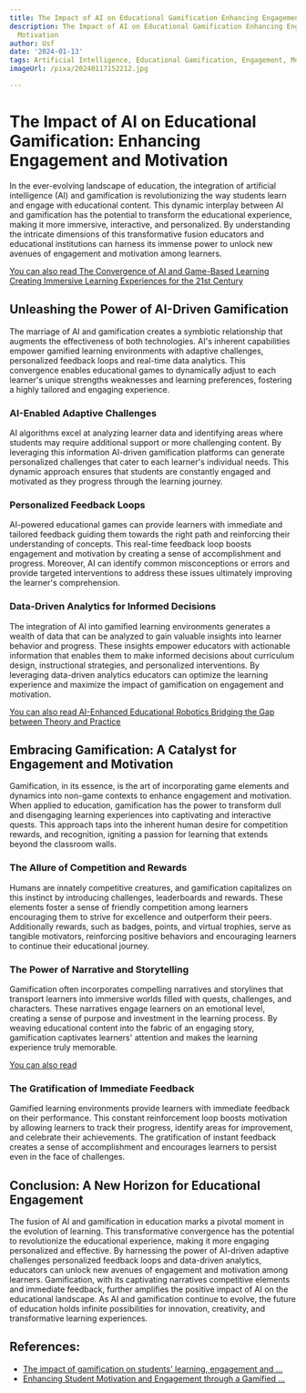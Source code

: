 ```yaml
---
title: The Impact of AI on Educational Gamification Enhancing Engagement and Motivation
description: The Impact of AI on Educational Gamification Enhancing Engagement and
  Motivation
author: Usf
date: '2024-01-13'
tags: Artificial Intelligence, Educational Gamification, Engagement, Motivation
imageUrl: /pixa/20240117152212.jpg

---
```

# The Impact of AI on Educational Gamification: Enhancing Engagement  and  Motivation

In the  ever-evolving landscape of education, the integration of artificial intelligence (AI) and  gamification is revolutionizing the way students learn and engage  with educational content. This dynamic interplay  between AI and gamification has the potential to transform the educational experience, making it more immersive,  interactive, and personalized. By understanding the intricate dimensions of this transformative fusion educators and educational institutions can harness its immense power to unlock new avenues of engagement and motivation among learners.

[You can also read The Convergence of AI and Game-Based Learning Creating Immersive Learning Experiences for the 21st Century](The%20Convergence%20of%20AI%20and%20Game-Based%20Learning%20Creating%20Immersive%20Learning%20Experiences%20for%20the%2021st%20Century)


##  Unleashing the Power of AI-Driven Gamification

The marriage of AI and gamification  creates a symbiotic relationship that augments the effectiveness of both technologies. AI's inherent capabilities empower gamified learning environments with adaptive challenges, personalized feedback  loops and real-time data analytics. This convergence enables educational games to dynamically adjust to each learner's unique  strengths  weaknesses and learning preferences, fostering a highly tailored and engaging experience.

### AI-Enabled Adaptive Challenges

AI algorithms excel at analyzing learner data and identifying areas where students may require additional support or more challenging content. By leveraging this information AI-driven gamification platforms can generate  personalized challenges that cater to  each learner's individual needs. This dynamic approach  ensures that  students  are constantly engaged and motivated as they progress through the learning journey.

### Personalized Feedback Loops

AI-powered educational games can provide learners with immediate  and tailored feedback guiding  them towards  the right path  and reinforcing their understanding of concepts. This real-time feedback loop boosts engagement and motivation by creating a sense of accomplishment and progress. Moreover, AI  can identify common  misconceptions or errors and provide targeted interventions to address these issues ultimately improving the learner's comprehension.

### Data-Driven  Analytics for Informed Decisions

The integration of AI into gamified learning environments generates a wealth of data that can be analyzed to gain valuable insights into learner  behavior and progress. These insights empower educators with  actionable information that enables them to  make  informed decisions about curriculum design, instructional strategies, and personalized interventions.  By leveraging data-driven  analytics educators can optimize the learning experience and maximize  the impact of gamification on  engagement and motivation.

[You can  also  read AI-Enhanced Educational Robotics Bridging the Gap between Theory and  Practice](AI-Enhanced%20Educational%20Robotics%20Bridging%20the%20Gap%20between%20Theory%20and%20Practice)


## Embracing Gamification: A Catalyst for Engagement and Motivation

Gamification, in its essence, is the  art of incorporating game elements and dynamics into non-game contexts to  enhance engagement and motivation.  When applied to education,  gamification has the power to transform dull and disengaging learning experiences  into captivating and interactive quests. This approach taps into the inherent human desire for competition rewards, and recognition, igniting a passion for learning that extends beyond the classroom  walls.

### The Allure  of Competition and Rewards

Humans are innately  competitive creatures, and gamification  capitalizes on this instinct by introducing challenges, leaderboards and rewards. These elements foster a sense of friendly competition among learners encouraging them to strive for excellence and outperform their peers. Additionally rewards, such as  badges, points, and virtual  trophies, serve as tangible motivators, reinforcing positive  behaviors and  encouraging learners to continue their educational journey.

### The Power of Narrative and Storytelling

Gamification often incorporates compelling  narratives and storylines that transport learners into immersive  worlds filled with quests,  challenges, and characters. These narratives  engage learners on an emotional level, creating  a sense of purpose and investment in  the learning process. By weaving educational content into the fabric of an engaging story, gamification captivates learners'  attention and makes the learning experience  truly memorable.

[You can also read ]()


### The Gratification of Immediate Feedback

Gamified learning environments provide learners with immediate feedback on their  performance. This constant reinforcement loop boosts motivation by allowing learners to track their progress, identify areas for improvement, and celebrate their achievements. The gratification of instant feedback creates a  sense of accomplishment and encourages learners to persist even in the face of challenges.

## Conclusion: A New Horizon for Educational  Engagement

The fusion of AI and gamification in education marks a  pivotal moment in the evolution of learning. This transformative convergence has the potential to revolutionize the educational experience, making it more engaging personalized  and  effective. By harnessing the power of  AI-driven adaptive  challenges personalized  feedback loops and data-driven analytics,  educators can unlock new avenues of  engagement and motivation among learners. Gamification, with  its captivating  narratives competitive elements and immediate feedback, further amplifies the  positive impact of AI on the educational landscape. As AI and gamification continue to evolve,  the future of education holds infinite possibilities for  innovation, creativity,  and transformative  learning experiences.

## References:
- [The impact of gamification on students' learning, engagement and ...](https://slejournal.springeropen.com/articles/10.1186/s40561-019-0098-x)
- [Enhancing Student Motivation and Engagement through a Gamified ...](https://www.mdpi.com/2071-1050/15/19/14119)
